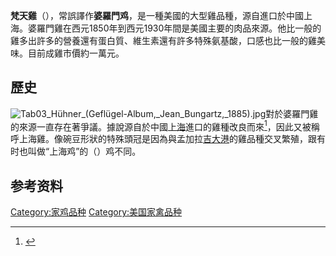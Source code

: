 {{infobox poultry breed
| name          = 梵天雞<br>Brahma chicken
| image         = Dark Brahma hen, Oregon.jpg 
| image_size    =
| alt           = 
| image_caption  = 梵天雞
| status        = 
| altname       = {{unbulleted list|布拉馬普特拉雞|伯納姆雞|灰吉大港雞|上海雞}}
| country       = 美國
| distribution  =
| standard      =
| use           = 
| nickname      =
| apa           = Asiatic<ref name=apa>[https://web.archive.org/web/20171104135004/http://www.amerpoultryassn.com/PDF%20Forms/APA%20Recognized%20Breeds%20and%20Varieties%20Sept2012.pdf APA Recognized Breeds and Varieties: As of January 1, 2012]. American Poultry Association. Archived 4 November 2017.</ref>
| aba           = feather legged
| ee            = yes<ref name=ee>[https://web.archive.org/web/20130616062803/http://www.entente-ee.com/deutsch/sparten/gefluegel/dateien/2013/Verzeichnis%20R%20F%2028042013.xls Liste des races et variétés homologuée dans les pays EE (28.04.2013)]. Entente Européenne d’Aviculture et de Cuniculture. Archived 16 June 2013.</ref>
| pcgb          = soft feather: heavy<ref name=pcgb>[https://web.archive.org/web/20180612143235/http://www.poultryclub.org/img/Breed%20Classification.pdf Breed Classification]. Poultry Club of Great Britain. Archived 12 June 2018.</ref>
| maleweight    = 5.5 kg 
| femaleweight  = 4.5 kg
| skincolor     = 
| eggcolor      = 棕色
| comb          = 豌豆形
| note          = 
| type          = [[Chicken|Chicken]]
| latin         = Gallus gallus domesticus
}}

'''梵天雞'''（{{lang|en|Brahma chicken}}），常誤譯作'''婆羅門鸡'''，是一種美國的大型雞品種，源自進口於中國上海。婆羅門雞在西元1850年到西元1930年間是美國主要的肉品來源。他比一般的雞多出許多的營養還有蛋白質、維生素還有許多特殊氨基酸，口感也比一般的雞美味。目前成雞市價約一萬元。

==歷史==

[[File:Tab03_Hühner_(Geflügel-Album,_Jean_Bungartz,_1885).jpg|thumb]]對於婆羅門雞的來源一直存在著爭議。據說源自於中國[[上海|上海]]進口的雞種改良而來<ref name="albc">{{cite web|url=http://albc-usa.org/cpl/brahma.html|title=Brahma Chicken|last=The American Livestock Breeds Conservatory|accessdate=2017-03-21|archive-date=2013-03-12|archive-url=https://web.archive.org/web/20130312101919/http://albc-usa.org/cpl/brahma.html|dead-url=no}}</ref>，因此又被稱呼上海雞。像碗豆形狀的特殊頭冠是因為與孟加拉[[吉大港市|吉大港]]的雞品種交叉繁殖，跟有时也叫做“上海鸡”的{{tsl|en|Cochin chicken|九斤黃}}（{{lang|en|Cochin chicken}}）鸡不同。

== 参考资料 ==
{{reflist}}



[[Category:家鸡品种|Category:家鸡品种]]
[[Category:美国家禽品种|Category:美国家禽品种]]